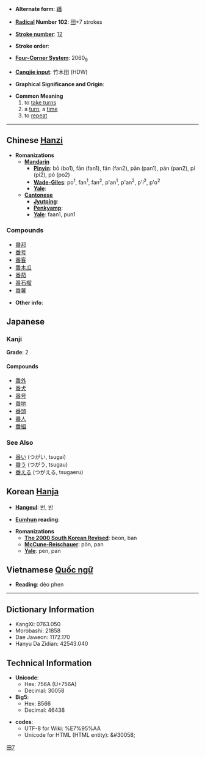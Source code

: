 * '''Alternate form''': [[蹯]]

* '''[[Wiktionary:Chinese radical index| Radical]] Number 102''': [[Wiktionary:Chinese radical index 田|田]]+7 strokes

* '''[[Wiktionary:Chinese total strokes index|Stroke number]]''': [[Wiktionary:Chinese total strokes index 12|12]]

* '''Stroke order''': 

* '''[[Wiktionary:Chinese four corner index|Four-Corner System]]''': 2060<sub>9</sub>

* '''[[Wiktionary:Chinese Cangjie index|Cangjie input]]''': 竹木田 (HDW)

* '''Graphical Significance and Origin''': 

* '''Common Meaning'''
*#to [[take turns]]
*# a [[turn]], a [[time]]
*# to [[repeat]]

----

== Chinese [[Hanzi]] ==

* '''Romanizations'''
** '''[[Mandarin]]'''
*** '''[[Pinyin]]''': bō (bo1), fān (fan1), fán (fan2), pān (pan1), pán (pan2), pí (pi2), pó (po2)
*** '''[[Wade-Giles]]''': po<sup>1</sup>, fan<sup>1</sup>, fan<sup>2</sup>, p'an<sup>1</sup>, p'an<sup>2</sup>, p'i<sup>2</sup>, p'o<sup>2</sup>
*** '''[[Yale]]''': 
** '''[[Cantonese]]'''
*** '''[[Jyutping]]''':
*** '''[[Penkyamp]]''': 
*** '''[[Yale]]''': faan1, pun1

===Compounds===
*[[番邦]]
*[[番号]]
*[[番客]]
*[[番木瓜]]
*[[番茄]]
*[[番石榴]]
*[[番薯]]

* '''Other info''': 


== Japanese ==
===Kanji===
{{kanji2|[[ばん]] (ban), [[はん]] (han)|[[つがい]] (tsugai), [[つがう]] (tsugau), [[つがえる]] (tsugaeru)}}

'''Grade''': 2 [[Category:Grade 2 kanji|田7]]

====Compounds====
*[[番外]]
*[[番犬]]
*[[番号]]
*[[番地]]
*[[番頭]]
*[[番人]]
*[[番組]]

===See Also===
*[[番い]] (つがい, tsugai)
*[[番う]] (つがう, tsugau)
*[[番える]] (つがえる, tsugaeru)

== Korean [[Hanja]] ==

* '''[[Hangeul]]''': [[번]], [[반]]

* '''[[Eumhun]] reading''': 

* '''Romanizations'''
** '''[[The 2000 South Korean Revised Romanization|The 2000 South Korean Revised]]''': beon, ban
** '''[[McCune-Reischauer]]''': pŏn, pan
** '''[[Yale]]''': pen, pan


== Vietnamese [[Quốc ngữ]] ==

* '''Reading''': dẻo phen 

----

== Dictionary Information ==

* KangXi: 0763.050
* Morobashi: 21858
* Dae Jaweon: 1172.170
* Hanyu Da Zidian: 42543.040

== Technical Information ==

* '''Unicode''':
** Hex: 756A (U+756A)
** Decimal: 30058
* '''Big5''':
** Hex: B566
** Decimal: 46438

* '''codes''':
** UTF-8 for Wiki: <nowiki>%E7%95%AA</nowiki>
** Unicode for HTML (HTML entity): &#38;&#35;30058;